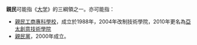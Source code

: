 '''親民'''可能指《[[大學_(經傳)#《大学》的哲学思考|大学]]》的三綱領之一。亦可能指：

*[[親民工商專科學校|親民工商專科學校]]，成立於1988年，2004年改制技術學院，2010年更名為[[亞太創意技術學院|亞太創意技術學院]]
*[[親民黨|親民黨]]，2000年成立。

{{消歧义|Q|Cat=二字消歧义}}